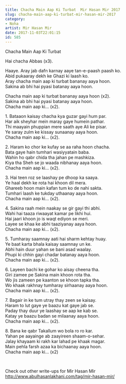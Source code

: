 ```yaml
---
title: Chacha Main Aap Ki Turbat  Mir Hasan Mir 2017
slug: chacha-main-aap-ki-turbat-mir-hasan-mir-2017
category: 
- Noha
artist: Mir Hasan Mir
date: 2017-11-03T22:01:15
id: 585
---
```


<p>Chacha Main Aap Ki Turbat</p>
<p>Hai chacha Abbas (x3).</p>
<p>Haaye. Aray jab dafn karnay aaye tan-e-paash paash ko.<br />
Abid pukaaray dekh ke Ghazi ki laash ko.<br />
Aray chacha main aap ki turbat bananay aaya hoon.<br />
Sakina ab bhi hai pyasi batanay aaya hoon.</p>
<p>Chacha main aap ki turbat bananay aaya hoon (x2).<br />
Sakina ab bhi hai pyasi batanay aaya hoon.<br />
Chacha main aap ki… (x2).</p>
<p>1. Bataaon kaisay chacha kya guzar gayi hum par.<br />
Har aik sheyhar mein maray gaye humein pathar.<br />
Thi maayain phuppian mere saath aye Ali ke pisar.<br />
Ye saray zulm ke kissay sunaanay aaya hoon.<br />
Chacha main aap ki… (x2).</p>
<p>2. Haram ko chor ke kufay se aa raha hoon chacha.<br />
Bata gaye hain tumhari wasiyyatain baba.<br />
Wahin ho qabr chida tha jahan pe mashkiza.<br />
Kiya tha Sheh se jo waada nibhanay aaya hoon.<br />
Chacha main aap ki… (x2).</p>
<p>3. Hai teen roz se laashay pe dhoop ka saaya.<br />
Ye haal dekh ke rota hai khoon dil mera.<br />
Ghareeb hoon main kafan tum ko de nahi sakta.<br />
Tumhari laash ke tukday uthaanay aaya hoon.<br />
Chacha main aap ki… (x2).</p>
<p>4. Sakina raah mein naakay se gir gayi thi abhi.<br />
Wahi hai taaza riwaayat kamar pe likhi hui.<br />
Hai jaari khoon jo is waqt ediyon se meri.<br />
Layee se khaa ke abhi taaziyanay aaya hoon.<br />
Chacha main aap ki… (x2).</p>
<p>5. Tumharay saamnay aati hai sharm kehtay huay.<br />
Ye baat karta bhala kaisay saamnay un ke.<br />
Abhi hain duur yahan se bani asad waalay.<br />
Phupi ki chhin gayi chadar batanay aaya hoon.<br />
Chacha main aap ki… (x2).</p>
<p>6. Layeen bachi ke gohar ko aisay cheena tha.<br />
Giri zamee pe Sakina main khoon rota tha.<br />
Wo jis zameen pe kaanton se khoon tapka tha.<br />
Wo khaak rakhnay tumharay sirhaanay aaya hoon.<br />
Chacha main aap ki… (x2).</p>
<p>7. Bagair in ke tum utray thay zeen se kaisay.<br />
Haram to lut gaye ye baazu kat gaye jab se.<br />
Paday thay duur ye laashay se aap ke kab se.<br />
Katay ye baazu badan se milaanay aaya hoon.<br />
Chacha main aap ki… (x2).</p>
<p>8. Bana ke qabr Takallum wo bola ro ro kar.<br />
Yahan pe aayainge ab zaayireen shaam-o-sehar.<br />
Jalay khayaam ki rakh kar lahad pe khaak magar.<br />
Main pehla farsh azaa ka bichaanay aaya hoon.<br />
Chacha main aap ki… (x2)</p>
<p> </p>
<p>Check out other write-ups for Mir Hasan Mir<br />
<a href="http://www.abulhasanlakhani.com/tag/mir-hasan-mir/">http://www.abulhasanlakhani.com/tag/mir-hasan-mir/</a></p>